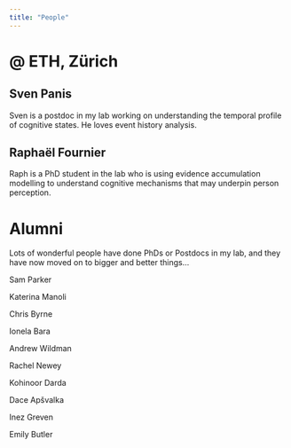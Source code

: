 ```yaml
---
title: "People"
---
```


# \@ ETH, Zürich

## Sven Panis

Sven is a postdoc in my lab working on understanding the temporal profile of cognitive states. 
He loves event history analysis.

## Raphaël Fournier

Raph is a PhD student in the lab who is using evidence accumulation modelling to understand cognitive mechanisms that may underpin person perception.

# Alumni

Lots of wonderful people have done PhDs or Postdocs in my lab, and they have now moved on to bigger and better things...

Sam Parker

Katerina Manoli

Chris Byrne

Ionela Bara

Andrew Wildman

Rachel Newey

Kohinoor Darda

Dace Apšvalka

Inez Greven

Emily Butler
